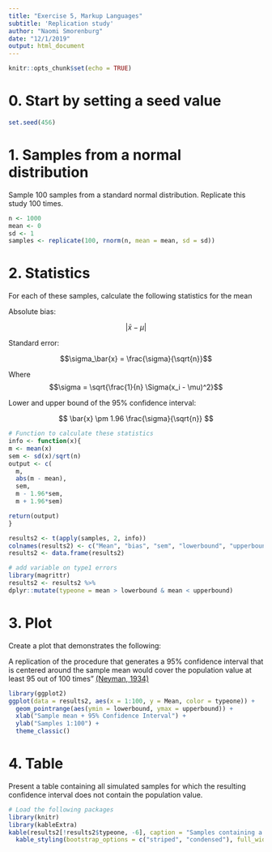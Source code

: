 ```yaml
---
title: "Exercise 5, Markup Languages"
subtitle: 'Replication study' 
author: "Naomi Smorenburg"
date: "12/1/2019"
output: html_document
---
```


  ```r
knitr::opts_chunk$set(echo = TRUE)
```

# 0. Start by setting a seed value
```r
set.seed(456)
```


# 1. Samples from a normal distribution 
Sample 100 samples from a standard normal distribution.
Replicate this study 100 times. 

```r
n <- 1000
mean <- 0
sd <- 1
samples <- replicate(100, rnorm(n, mean = mean, sd = sd))
```



# 2. Statistics 
For each of these samples, calculate the following statistics for the mean

Absolute bias:
  
  $$|\bar{x} - \mu| $$
  
  
Standard error: 
  
  $$\sigma_\bar{x}  = \frac{\sigma}{\sqrt{n}}$$
  
  
Where $$\sigma = \sqrt{\frac{1}{n} \Sigma(x_i - \mu)^2}$$
  
  
  Lower and upper bound of the 95% confidence interval: 
  
  $$ \bar{x} \pm 1.96 \frac{\sigma}{\sqrt{n}} $$
  
  ```r

# Function to calculate these statistics
info <- function(x){
  m <- mean(x)
  sem <- sd(x)/sqrt(n)
  output <- c(
    m,
    abs(m - mean),
    sem,
    m - 1.96*sem,
    m + 1.96*sem)
  
  return(output)
}

results2 <- t(apply(samples, 2, info))
colnames(results2) <- c("Mean", "bias", "sem", "lowerbound", "upperbound")
results2 <- data.frame(results2)

# add variable on type1 errors
library(magrittr)
results2 <- results2 %>%
  dplyr::mutate(typeone = mean > lowerbound & mean < upperbound)
```

# 3. Plot
Create a plot that demonstrates the following: 

A replication of the procedure that generates a 95% confidence interval that is centered around the sample mean would cover the population value at  least 95 out of 100 times" [(Neyman, 1934)](https://www.google.nl/url?sa=t&rct=j&q=&esrc=s&source=web&cd=1&ved=0ahUKEwjk4LaD6LrXAhUGC8AKHdATBhMQFggoMAA&url=http%3A%2F%2Fwww.stat.cmu.edu%2F~brian%2F905-2008%2Fpapers%2Fneyman-1934-jrss.pdf&usg=AOvVaw3KRw9DSklPihrYIM0_zRrC)

```r
library(ggplot2)
ggplot(data = results2, aes(x = 1:100, y = Mean, color = typeone)) + 
  geom_pointrange(aes(ymin = lowerbound, ymax = upperbound)) +
  xlab("Sample mean + 95% Confidence Interval") +
  ylab("Samples 1:100") +
  theme_classic()
```


# 4. Table
Present a table containing all simulated samples for which the resulting confidence interval does 
not contain the population value.

```r
# Load the following packages 
library(knitr)
library(kableExtra)
kable(results2[!results2$typeone, -6], caption = "Samples containing a Type 1 error") %>%
  kable_styling(bootstrap_options = c("striped", "condensed"), full_width = FALSE)
```

